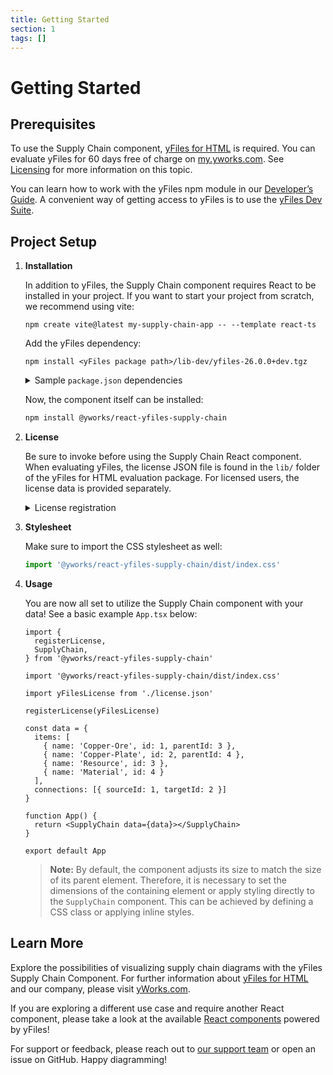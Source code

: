 ```yaml
---
title: Getting Started
section: 1
tags: []
---
```


# Getting Started

## Prerequisites

To use the Supply Chain component, [yFiles for HTML](https://www.yworks.com/products/yfiles-for-html) is required.
You can evaluate yFiles for 60 days free of charge on [my.yworks.com](https://my.yworks.com/signup?product=YFILES_HTML_EVAL).
See [Licensing](https://docs.yworks.com/react-yfiles-supply-chain/introduction/licensing) for more information on this topic.

You can learn how to work with the yFiles npm module in our [Developer’s Guide](https://docs.yworks.com/yfileshtml/#/dguide/yfiles_npm_module). A convenient way of getting access to yFiles is to use the [yFiles Dev Suite](https://www.npmjs.com/package/yfiles-dev-suite).


## Project Setup

1. **Installation**

   In addition to yFiles, the Supply Chain component requires React to be installed in your project.
   If you want to start your project from scratch, we recommend using vite:
   ```
   npm create vite@latest my-supply-chain-app -- --template react-ts
   ```

   Add the yFiles dependency:
   ```
   npm install <yFiles package path>/lib-dev/yfiles-26.0.0+dev.tgz
   ```

   <details>

   <summary>Sample <code>package.json</code> dependencies</summary>
   The resulting package.json dependencies should resemble the following:

   ```json
      "dependencies": {
        "react": "^18.2.0",
        "react-dom": "^18.2.0",
        "yfiles": "./lib-dev/yfiles-26.0.0.tgz"
     }
   ```
   </details>

   Now, the component itself can be installed:
   ```bash
   npm install @yworks/react-yfiles-supply-chain
   ```

2. **License**

   Be sure to invoke <TypeLink type="registerLicense" /> before using the Supply Chain React component.
   When evaluating yFiles, the license JSON file is found in the `lib/` folder of the yFiles for HTML evaluation package.
   For licensed users, the license data is provided separately.

   <details>

   <summary>License registration</summary>

   Import or paste your license data and register the license, e.g. in `App.tsx`:

   ```js
   import yFilesLicense from './license.json'

   registerLicense(yFilesLicense)
   ```
   </details>

3. **Stylesheet**

   Make sure to import the CSS stylesheet as well:

   ```js
   import '@yworks/react-yfiles-supply-chain/dist/index.css'
   ```

4. **Usage**

   You are now all set to utilize the Supply Chain component with your data!
   See a basic example `App.tsx` below:

   ```tsx
   import {
     registerLicense,
     SupplyChain,
   } from '@yworks/react-yfiles-supply-chain'

   import '@yworks/react-yfiles-supply-chain/dist/index.css'

   import yFilesLicense from './license.json'

   registerLicense(yFilesLicense)

   const data = {
     items: [
       { name: 'Copper-Ore', id: 1, parentId: 3 },
       { name: 'Copper-Plate', id: 2, parentId: 4 },
       { name: 'Resource', id: 3 },
       { name: 'Material', id: 4 }
     ],
     connections: [{ sourceId: 1, targetId: 2 }]
   }

   function App() {
     return <SupplyChain data={data}></SupplyChain>
   }

   export default App
   ```

   > **Note:** By default, the <TypeLink type="SupplyChain" /> component adjusts its size to match the size of its parent element. Therefore, it is necessary to set the dimensions of the containing element or apply styling directly to the `SupplyChain` component. This can be achieved by defining a CSS class or applying inline styles.

## Learn More

Explore the possibilities of visualizing supply chain diagrams with the yFiles Supply Chain Component. For further information about [yFiles for HTML](https://www.yworks.com/yfiles-overview) and our company, please visit [yWorks.com](https://www.yworks.com).

If you are exploring a different use case and require another React component,
please take a look at the available [React components](https://www.yworks.com/yfiles-react-components) powered by yFiles!

For support or feedback, please reach out to [our support team](https://www.yworks.com/products/yfiles/support) or open an issue on GitHub. Happy diagramming!

